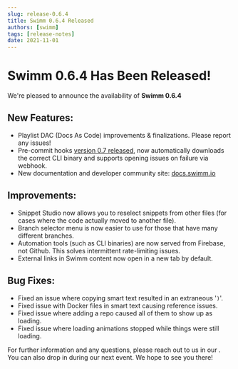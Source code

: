```yaml
---
slug: release-0.6.4
title: Swimm 0.6.4 Released
authors: [swimm] 
tags: [release-notes]
date: 2021-11-01
---
```


# Swimm 0.6.4 Has Been Released!

We're pleased to announce the availability of **Swimm 0.6.4**<SwimmMoji text="release"/>

<SwimmReleaseBlogPost version="0.6.4" />

<SwimmReleaseVideo version="0.6.4" />

## New Features:

 - Playlist DAC (Docs As Code) improvements & finalizations. Please report any issues!
 - Pre-commit hooks [version 0.7 released](https://github.com/swimmio/pre-commit), now automatically downloads the correct CLI binary and supports opening issues on failure via webhook. 
 - New documentation and developer community site: [docs.swimm.io](https://docs.swimm.io)
 
## Improvements:
 
 - Snippet Studio now allows you to reselect snippets from other files (for cases where the code actually moved to another file).
 - Branch selector menu is now easier to use for those that have many different branches.
 - Automation tools (such as CLI binaries) are now served from Firebase, not Github. This solves intermittent rate-limiting issues.
 - External links in Swimm content now open in a new tab by default.

## Bug Fixes:

 - Fixed an issue where copying smart text resulted in an extraneous '`)`'.
 - Fixed issue with Docker files in smart text causing reference issues.
 - Fixed issue where adding a repo caused all of them to show up as loading.
 - Fixed issue where loading animations stopped while things were still loading.

For further information and any questions, please reach out to us in our <SwimmLink target="slack" />. You can
also drop in during our next <SwimmLink target="officeHours" /> event. We hope to see you there!

<SwimmReleaseTweet version="0.6.4" />